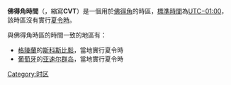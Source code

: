 {{Time zones of Africa}}
'''佛得角時間'''（{{lang|en|Cape Verde Time}}，縮寫'''CVT'''）是一個用於[[佛得角|佛得角]]的時區，[[標準時間|標準時間]]為[[UTC−01:00|UTC−01:00]]，該時區沒有實行[[夏令時|夏令時]]。

與佛得角時區的時間一致的地區有：
* [[格陵蘭|格陵蘭]]的[[斯科斯比鬆|斯科斯比鬆]]，當地實行夏令時
* [[葡萄牙|葡萄牙]]的[[亚速尔群岛|亚速尔群岛]]，當地實行夏令時

[[Category:时区|Category:时区]]